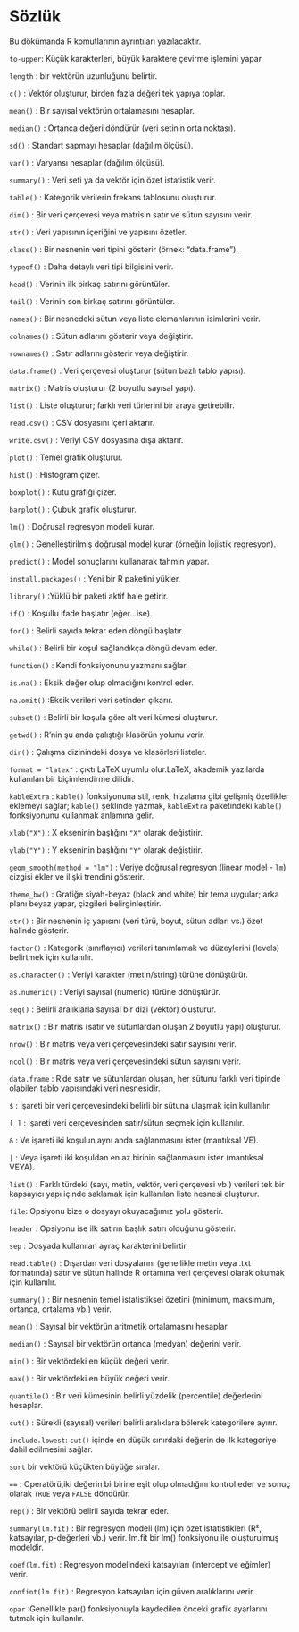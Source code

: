 # Sözlük

Bu dökümanda R komutlarının ayrıntıları yazılacaktır.

`to-upper`: Küçük karakterleri, büyük karaktere çevirme işlemini yapar.

`length` : bir vektörün uzunluğunu belirtir.

`c()` : Vektör oluşturur, birden fazla değeri tek yapıya toplar.   

`mean()` : Bir sayısal vektörün ortalamasını hesaplar.      

`median()` : Ortanca değeri döndürür (veri setinin orta noktası). 

`sd()` : Standart sapmayı hesaplar (dağılım ölçüsü). 

`var()` : Varyansı hesaplar (dağılım ölçüsü).    

`summary()`  : Veri seti ya da vektör için özet istatistik verir. 

`table()` : Kategorik verilerin frekans tablosunu oluşturur. 

`dim()` : Bir veri çerçevesi veya matrisin satır ve sütun sayısını verir. 

`str()` : Veri yapısının içeriğini ve yapısını özetler.         

`class()` : Bir nesnenin veri tipini gösterir (örnek: "data.frame").

`typeof()` : Daha detaylı veri tipi bilgisini verir.   

`head()` : Verinin ilk birkaç satırını görüntüler. 

`tail()` : Verinin son birkaç satırını görüntüler.

`names()` : Bir nesnedeki sütun veya liste elemanlarının isimlerini verir.    

`colnames()` : Sütun adlarını gösterir veya değiştirir.   

`rownames()` : Satır adlarını gösterir veya değiştirir.  

`data.frame()` : Veri çerçevesi oluşturur (sütun bazlı tablo yapısı). 

`matrix()` : Matris oluşturur (2 boyutlu sayısal yapı).         

`list()` : Liste oluşturur; farklı veri türlerini bir araya getirebilir.  

`read.csv()` : CSV dosyasını içeri aktarır.                   

`write.csv()` : Veriyi CSV dosyasına dışa aktarır.         

`plot()` : Temel grafik oluşturur.                 

`hist()` : Histogram çizer.                  

`boxplot()` : Kutu grafiği çizer.            

`barplot()` : Çubuk grafik oluşturur.       

`lm()` : Doğrusal regresyon modeli kurar.    

`glm()` : Genelleştirilmiş doğrusal model kurar (örneğin lojistik regresyon).

`predict()` : Model sonuçlarını kullanarak tahmin yapar.               

`install.packages()` : Yeni bir R paketini yükler.                  

`library()` :Yüklü bir paketi aktif hale getirir.       

`if()` : Koşullu ifade başlatır (eğer...ise).          

`for()` : Belirli sayıda tekrar eden döngü başlatır.   

`while()` : Belirli bir koşul sağlandıkça döngü devam eder.

`function()` : Kendi fonksiyonunu yazmanı sağlar.           

`is.na()` : Eksik değer olup olmadığını kontrol eder.       

`na.omit()` :Eksik verileri veri setinden çıkarır.      

`subset()` : Belirli bir koşula göre alt veri kümesi oluşturur.   

`getwd()` : R'nin şu anda çalıştığı klasörün yolunu verir.

`dir()` : Çalışma dizinindeki dosya ve klasörleri listeler.

`format = "latex"` : çıktı LaTeX uyumlu olur.LaTeX, akademik yazılarda kullanılan bir biçimlendirme dilidir.

`kableExtra` : `kable()` fonksiyonuna stil, renk, hizalama gibi gelişmiş özellikler eklemeyi sağlar; `kable()` şeklinde yazmak, `kableExtra` paketindeki `kable()` fonksiyonunu kullanmak anlamına gelir.

`xlab("X")` : X ekseninin başlığını `"X"` olarak değiştirir.

`ylab("Y")` : Y ekseninin başlığını `"Y"` olarak değiştirir.

`geom_smooth(method = "lm")` : Veriye doğrusal regresyon (linear model - `lm`) çizgisi ekler ve ilişki trendini gösterir.

`theme_bw()` : Grafiğe siyah-beyaz (black and white) bir tema uygular; arka planı beyaz yapar, çizgileri belirginleştirir.

`str()` : Bir nesnenin iç yapısını (veri türü, boyut, sütun adları vs.) özet halinde gösterir.

`factor()` : Kategorik (sınıflayıcı) verileri tanımlamak ve düzeylerini (levels) belirtmek için kullanılır.

`as.character()` : Veriyi karakter (metin/string) türüne dönüştürür.

`as.numeric()` : Veriyi sayısal (numeric) türüne dönüştürür.

`seq()` : Belirli aralıklarla sayısal bir dizi (vektör) oluşturur.

`matrix()` : Bir matris (satır ve sütunlardan oluşan 2 boyutlu yapı) oluşturur.

`nrow()` : Bir matris veya veri çerçevesindeki satır sayısını verir.

`ncol()` : Bir matris veya veri çerçevesindeki sütun sayısını verir.

`data.frame` : R'de satır ve sütunlardan oluşan, her sütunu farklı veri tipinde olabilen tablo yapısındaki veri nesnesidir.

`$` : İşareti bir veri çerçevesindeki belirli bir sütuna ulaşmak için kullanılır.

`[ ]` : İşareti veri çerçevesinden satır/sütun seçmek için kullanılır.

`&` : Ve işareti iki koşulun aynı anda sağlanmasını ister (mantıksal VE).

`|` : Veya işareti iki koşuldan en az birinin sağlanmasını ister (mantıksal VEYA).

`list()` : Farklı türdeki (sayı, metin, vektör, veri çerçevesi vb.) verileri tek bir kapsayıcı yapı içinde saklamak için kullanılan liste nesnesi oluşturur.

`file`: Opsiyonu bize o dosyayı okuyacağımız yolu gösterir.

`header` : Opsiyonu ise ilk satırın başlık satırı olduğunu gösterir.

`sep` : Dosyada kullanılan ayraç karakterini belirtir.

`read.table()` : Dışardan veri dosyalarını (genellikle metin veya .txt formatında) satır ve sütun halinde R ortamına veri çerçevesi olarak okumak için kullanılır.

`summary()` : Bir nesnenin temel istatistiksel özetini (minimum, maksimum, ortanca, ortalama vb.) verir.

`mean()` : Sayısal bir vektörün aritmetik ortalamasını hesaplar.

`median()` : Sayısal bir vektörün ortanca (medyan) değerini verir.

`min()` : Bir vektördeki en küçük değeri verir.

`max()` : Bir vektördeki en büyük değeri verir.

`quantile()` : Bir veri kümesinin belirli yüzdelik (percentile) değerlerini hesaplar.

`cut()` : Sürekli (sayısal) verileri belirli aralıklara bölerek kategorilere ayırır.

`include.lowest`: `cut()` içinde en düşük sınırdaki değerin de ilk kategoriye dahil edilmesini sağlar.

`sort` bir vektörü küçükten büyüğe sıralar.

`==` : Operatörü,iki değerin birbirine eşit olup olmadığını kontrol eder ve sonuç olarak `TRUE` veya `FALSE` döndürür.

`rep()` : Bir vektörü belirli sayıda tekrar eder.

`summary(lm.fit)` : Bir regresyon modeli (lm) için özet istatistikleri (R², katsayılar, p-değerleri vb.) verir. lm.fit bir lm() fonksiyonu ile oluşturulmuş modeldir.

`coef(lm.fit)` : Regresyon modelindeki katsayıları (intercept ve eğimler) verir.

`confint(lm.fit)` : Regresyon katsayıları için güven aralıklarını verir.

`opar` :Genellikle par() fonksiyonuyla kaydedilen önceki grafik ayarlarını tutmak için kullanılır.





